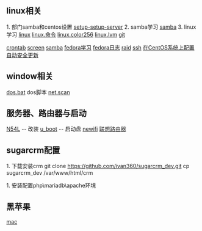 == linux相关 ==
1. 部门samba和centos设置
[[setup-setup-server]]
2. samba学习
[[samba]]
3. linux学习
[[linux]]
[[linux.命令]]
[[linux.color256]]
[[linux.lvm]]
[[git]]

[[crontab]]
[[screen]]
[[samba]]
[[fedora学习]]
[[fedora日志]]
[[raid]]
[[ssh]]
[[在CentOS系统上配置自动安全更新]]
== window相关 ==

[[dos.bat]] dos脚本
[[net.scan]]

== 服务器、路由器与启动 ==
[[N54L]]        -- 改装
[[u_boot]]          -- 启动盘
[[newifi]]
[[联想路由器]]

== sugarcrm配置 ==
1. 下载安装crm
git clone https://github.com/ivan360/sugarcrm_dev.git
cp sugarcrm_dev /var/www/html/crm

1. 安装配置php\mariadb\apache环境

== 黑苹果 ==
[[mac]]
